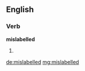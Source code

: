 ==English==

===Verb===
'''mislabelled'''

# {{past of|mislabel}}

[[de:mislabelled]]
[[mg:mislabelled]]
